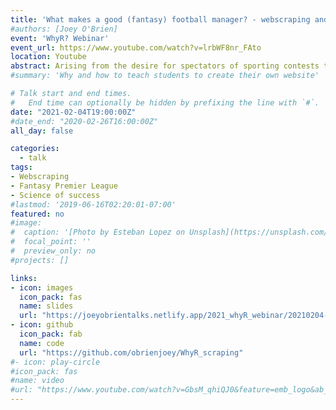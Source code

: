 ```yaml
---
title: 'What makes a good (fantasy) football manager? - webscraping and data analysis in R'
#authors: [Joey O'Brien]
event: 'WhyR? Webinar'
event_url: https://www.youtube.com/watch?v=lrbWF8nr_FAto
location: Youtube
abstract: Arising from the desire for spectators of sporting contests to obtain more enjoyment, Fantasy sports have become increasing popular in recent years. These sports involve competitors to create virtual teams that score points based upon the statistical performances of the physical athletes. Given the virtual structure of these contests there exists an array of data regarding competitor actions available online as a result of their digital traces. In this talk we will look at some techniques within the R programming language that may be used to parse this data via webscraping procedures. We will then describe one such example study focussing specifically on the Fantasy Premier League, the fantasy equivalent of the top division within English soccer. In particular we will consider visual techniques from the Tidyverse suite of packages that allow a descriptive story regarding the science of success behind those competitors who perform well in the game to be developed. 
#summary: 'Why and how to teach students to create their own website'

# Talk start and end times.
#   End time can optionally be hidden by prefixing the line with `#`.
date: "2021-02-04T19:00:00Z"
#date_end: "2020-02-26T16:00:00Z"
all_day: false

categories:
  - talk
tags:
- Webscraping
- Fantasy Premier League
- Science of success
#lastmod: '2019-06-16T02:20:01-07:00'
featured: no
#image:
#  caption: '[Photo by Esteban Lopez on Unsplash](https://unsplash.com/photos/rsXAKLDfqB8)'
#  focal_point: ''
#  preview_only: no
#projects: []

links:
- icon: images
  icon_pack: fas
  name: slides
  url: "https://joeyobrientalks.netlify.app/2021_whyR_webinar/20210204-WhyR.pdf"
- icon: github
  icon_pack: fab
  name: code
  url: "https://github.com/obrienjoey/WhyR_scraping"
#- icon: play-circle
#icon_pack: fas
#name: video
#url: "https://www.youtube.com/watch?v=GbsM_qhiQJ0&feature=emb_logo&ab_channel=SIAM-IMADublinArea"
---
```

